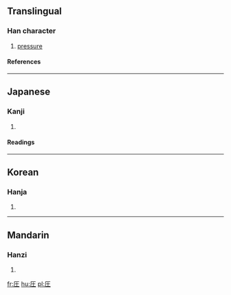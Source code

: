 {{see|壓}}

==Translingual==
===Han character===
{{Han char|rn=32|rad=土|as=02|sn=5|four=|canj=一土 (MG), X一土 (XMG)}}
# [[pressure]]
====References====
{{Han ref|kx=0223.091|dkj=04879|hdz=10068.071|uh=5727|ud=22311}}
----
==Japanese==
===Kanji===
{{ja-kanji|grade=|rs=土02}}
# {{defn|Japanese}} 
====Readings====
{{ja-readings|on=[[あつ]] (atsu)|kun=[[おさえる]] (osaeru)}}
----
==Korean==
===Hanja===
{{ko-hanja|hangeul=압|rv=ap|mr=ap}}
# {{defn|Korean}}
----
==Mandarin==
===Hanzi===
{{cmn-hanzi|pin=[[yā]] (ya1)|wg=ya<sup>1</sup>}}
# {{defn|Mandarin}}

[[fr:圧]]
[[hu:圧]]
[[pl:圧]]